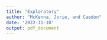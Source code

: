 ```yaml
---
title: "Exploratory"
author: "McKenna, Jorie, and Caedon"
date: '2022-11-10'
output: pdf_document
---
```



```r

```